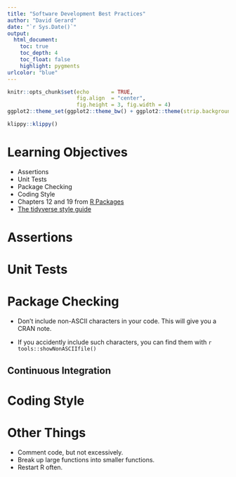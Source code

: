 ```yaml
---
title: "Software Development Best Practices"
author: "David Gerard"
date: "`r Sys.Date()`"
output:  
  html_document:
    toc: true
    toc_depth: 4
    toc_float: false
    highlight: pygments
urlcolor: "blue"
---
```


```r
knitr::opts_chunk$set(echo       = TRUE, 
                      fig.align  = "center",
                      fig.height = 3, fig.width = 4)
ggplot2::theme_set(ggplot2::theme_bw() + ggplot2::theme(strip.background = ggplot2::element_rect(fill = "white")))
```

```r
klippy::klippy()
```

# Learning Objectives

- Assertions
- Unit Tests
- Package Checking
- Coding Style
- Chapters 12 and 19 from [R Packages](https://r-pkgs.org/index.html)
- [The tidyverse style guide](https://style.tidyverse.org/)

# Assertions

# Unit Tests

# Package Checking

- Don't include non-ASCII characters in your code. This will give you a CRAN note.

- If you accidently include such characters, you can find them with
    ```r
    tools::showNonASCIIfile()
    ```
    
## Continuous Integration
    
# Coding Style

# Other Things

- Comment code, but not excessively.
- Break up large functions into smaller functions.
- Restart R often.
